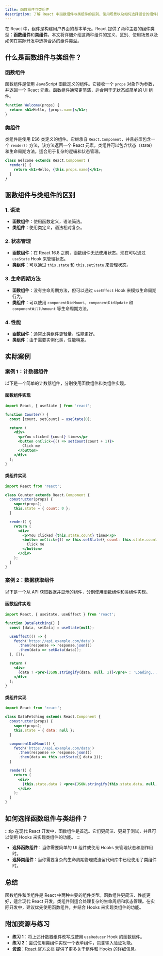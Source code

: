 ```yaml
---
title: 函数组件与类组件
description: 了解 React 中函数组件与类组件的区别、使用场景以及如何选择适合的组件类型。
---
```


在 React 中，组件是构建用户界面的基本单元。React 提供了两种主要的组件类型：**函数组件**和**类组件**。本文将详细介绍这两种组件的定义、区别、使用场景以及如何在实际开发中选择合适的组件类型。

## 什么是函数组件与类组件？

### 函数组件
函数组件是使用 JavaScript 函数定义的组件。它接收一个 `props` 对象作为参数，并返回一个 React 元素。函数组件通常更简洁，适合用于无状态或简单的 UI 组件。

```jsx
function Welcome(props) {
  return <h1>Hello, {props.name}</h1>;
}
```

### 类组件
类组件是使用 ES6 类定义的组件。它继承自 `React.Component`，并且必须包含一个 `render()` 方法，该方法返回一个 React 元素。类组件可以包含状态（state）和生命周期方法，适合用于复杂的逻辑和状态管理。

```jsx
class Welcome extends React.Component {
  render() {
    return <h1>Hello, {this.props.name}</h1>;
  }
}
```

## 函数组件与类组件的区别

### 1. 语法
- **函数组件**：使用函数定义，语法简洁。
- **类组件**：使用类定义，语法相对复杂。

### 2. 状态管理
- **函数组件**：在 React 16.8 之前，函数组件无法使用状态。现在可以通过 `useState` Hook 来管理状态。
- **类组件**：可以通过 `this.state` 和 `this.setState` 来管理状态。

### 3. 生命周期方法
- **函数组件**：没有生命周期方法，但可以通过 `useEffect` Hook 来模拟生命周期行为。
- **类组件**：可以使用 `componentDidMount`、`componentDidUpdate` 和 `componentWillUnmount` 等生命周期方法。

### 4. 性能
- **函数组件**：通常比类组件更轻量，性能更好。
- **类组件**：由于需要实例化类，性能稍差。

## 实际案例

### 案例 1：计数器组件
以下是一个简单的计数器组件，分别使用函数组件和类组件实现。

#### 函数组件实现
```jsx
import React, { useState } from 'react';

function Counter() {
  const [count, setCount] = useState(0);

  return (
    <div>
      <p>You clicked {count} times</p>
      <button onClick={() => setCount(count + 1)}>
        Click me
      </button>
    </div>
  );
}
```

#### 类组件实现
```jsx
import React from 'react';

class Counter extends React.Component {
  constructor(props) {
    super(props);
    this.state = { count: 0 };
  }

  render() {
    return (
      <div>
        <p>You clicked {this.state.count} times</p>
        <button onClick={() => this.setState({ count: this.state.count + 1 })}>
          Click me
        </button>
      </div>
    );
  }
}
```

### 案例 2：数据获取组件
以下是一个从 API 获取数据并显示的组件，分别使用函数组件和类组件实现。

#### 函数组件实现
```jsx
import React, { useState, useEffect } from 'react';

function DataFetching() {
  const [data, setData] = useState(null);

  useEffect(() => {
    fetch('https://api.example.com/data')
      .then(response => response.json())
      .then(data => setData(data));
  }, []);

  return (
    <div>
      {data ? <pre>{JSON.stringify(data, null, 2)}</pre> : 'Loading...'}
    </div>
  );
}
```

#### 类组件实现
```jsx
import React from 'react';

class DataFetching extends React.Component {
  constructor(props) {
    super(props);
    this.state = { data: null };
  }

  componentDidMount() {
    fetch('https://api.example.com/data')
      .then(response => response.json())
      .then(data => this.setState({ data }));
  }

  render() {
    return (
      <div>
        {this.state.data ? <pre>{JSON.stringify(this.state.data, null, 2)}</pre> : 'Loading...'}
      </div>
    );
  }
}
```

## 如何选择函数组件与类组件？

:::tip
在现代 React 开发中，函数组件是首选。它们更简洁、更易于测试，并且可以使用 Hooks 来实现类组件的功能。
:::

- **选择函数组件**：当你需要简单的 UI 组件或使用 Hooks 来管理状态和副作用时。
- **选择类组件**：当你需要复杂的生命周期管理或遗留代码库中已经使用了类组件时。

## 总结

函数组件和类组件是 React 中两种主要的组件类型。函数组件更简洁、性能更好，适合现代 React 开发。类组件则适合处理复杂的生命周期和状态管理。在实际开发中，建议优先使用函数组件，并结合 Hooks 来实现类组件的功能。

## 附加资源与练习

- **练习 1**：将上述计数器组件改写成使用 `useReducer` Hook 的函数组件。
- **练习 2**：尝试使用类组件实现一个表单组件，包含输入验证功能。
- **资源**：[React 官方文档](https://reactjs.org/docs/components-and-props.html) 提供了更多关于组件和 Hooks 的详细信息。